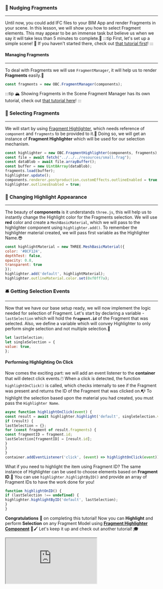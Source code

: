 ### 🤏 Nudging Fragments
---
Until now, you could add IFC files to your BIM App and render Fragments in your scene.
In this lesson, we will show you how to select Fragment elements.
This may appear to be an immense task but believe us when we say it will take less than 5 minutes to complete.🚀
:::tip First, let's set up a simple scene!
👀 If you haven't started there, check out [that tutorial first](SimpleScene.mdx)!
:::
#### Managing Fragments
---
To deal with Fragments we will use `FragmentManager`, it will help us to render **Fragments** easily.💪

```js
const fragments = new OBC.FragmentManager(components);
```
:::tip 🏔️ Showing Fragments in the Scene
Fragment Manager has its own tutorial, check out [that tutorial here](FragmentManager.mdx)!
:::
### 📌 Selecting Fragments
---
We will start by using [Fragment Highlighter](../api/classes/components.FragmentHighlighter),
which needs reference of `component` and `fragments` to be provided to it.🧮
Doing so, we will get an instance of **Fragment Highlighter** which will be used for our selection mechanism.

```js
const highlighter = new OBC.FragmentHighlighter(components, fragments);
const file = await fetch("../../../resources/small.frag");
const dataBlob = await file.arrayBuffer();
const buffer = new Uint8Array(dataBlob);
fragments.load(buffer);
highlighter.update();
components.renderer.postproduction.customEffects.outlineEnabled = true;
highlighter.outlinesEnabled = true;
```
### 🎨 Changing Highlight Appearance
---
The beauty of **components** is it understands `three.js`,
this will help us to instantly change the Highlight color for the Fragments selection.
We will use **red** color and create a `MeshBasicMaterial`,
which we will pass to the highlighter component using `highlighter.add()`.
To remember the highlighter material created, we will pass first variable as the Highlighter Name.😎

```js
const highlightMaterial = new THREE.MeshBasicMaterial({
color: '#BCF124',
depthTest: false,
opacity: 0.8,
transparent: true
});
highlighter.add('default', highlightMaterial);
highlighter.outlineMaterial.color.set(0xf0ff7a);
```
### 🛎️ Getting Selection Events
---
Now that we have our base setup ready, we will now implement the logic needed for selection of Fragment.
Let's start by declaring a variable - `lastSelection` which will hold the **`fragment.id`** of the Fragment that was selected.
Also, we define a variable which will convey Highlighter to only perform single selection and not multiple selection.🎯

```js
let lastSelection;
let singleSelection = {
value: true,
};
```
#### Performing Highlighting On Click
Now comes the exciting part: we will add an event listener to the **container** that will detect click events.🖱️
When a click is detected, the function `highlightOnClick()` is called,
which checks internally to see if the Fragment was present and returns the ID of the Fragment that was clicked on.📭
To highlight the selection based upon the material you had created, you must pass the `Highlighter Name`.

```js
async function highlightOnClick(event) {
const result = await highlighter.highlight('default', singleSelection.value);
if (result) {
lastSelection = {};
for (const fragment of result.fragments) {
const fragmentID = fragment.id;
lastSelection[fragmentID] = [result.id];
}
}
}
container.addEventListener('click', (event) => highlightOnClick(event));
```
What if you need to highlight the item using Fragment ID?
The same instance of Highlighter can be used to choose elements based on **Fragment ID**.🧩
You can use `highlighter.highlightByID()` and provide an array of Fragment IDs to have the work done for you!

```js
function highlightOnID() {
if (lastSelection !== undefined) {
highlighter.highlightByID('default', lastSelection);
}
}
```
**Congratulations** 🎉 on completing this tutorial! Now you can **Highlight** and perform **Selection** on any Fragment Model using
**[Fragment Highlighter Component](../api/classes/components.FragmentHighlighter)** 🎨🖌️
Let's keep it up and check out another tutorial! 🎓


  <iframe src="https://ifcjs.github.io/components/fragments/FragmentHighlighter/index.html"></iframe>

  